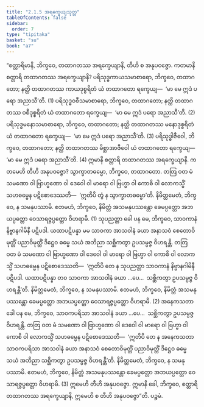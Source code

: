 ```yaml
---
title: "2.1.5 အရက္ခေယျသုတ္တ"
tableOfContents: false
sidebar:
  order: 7
type: "tipitaka"
basket: "su"
book: "a7"
---
```



<DynamicBreadcrumb />

<Division number="58" book="a7">

<Paragraph number="370" book="a7">
“စတ္တာရိမာနိ, ဘိက္ခဝေ, တထာဂတဿ အရက္ခေယျာနိ, တီဟိ စ အနုပဝဇ္ဇော. ကတမာနိ စတ္တာရိ တထာဂတဿ အရက္ခေယျာနိ? ပရိသုဒ္ဓကာယသမာစာရော, ဘိက္ခဝေ, တထာဂတော; နတ္ထိ တထာဂတဿ ကာယဒုစ္စရိတံ ယံ တထာဂတော ရက္ခေယျ—  ‘မာ မေ ဣဒံ ပရော အညာသီ’တိ. (1)
</Paragraph>

<Paragraph number="371" book="a7">
ပရိသုဒ္ဓဝစီသမာစာရော, ဘိက္ခဝေ, တထာဂတော; နတ္ထိ တထာဂတဿ ဝစီဒုစ္စရိတံ ယံ တထာဂတော ရက္ခေယျ—  ‘မာ မေ ဣဒံ ပရော အညာသီ’တိ. (2)
</Paragraph>

<Paragraph number="372" book="a7">
ပရိသုဒ္ဓမနောသမာစာရော, ဘိက္ခဝေ, တထာဂတော; နတ္ထိ တထာဂတဿ မနောဒုစ္စရိတံ ယံ တထာဂတော ရက္ခေယျ—  ‘မာ မေ ဣဒံ ပရော အညာသီ’တိ. (3)
</Paragraph>

<Paragraph number="373" book="a7">
ပရိသုဒ္ဓါဇီဝေါ, ဘိက္ခဝေ, တထာဂတော; နတ္ထိ တထာဂတဿ မိစ္ဆာအာဇီဝေါ ယံ တထာဂတော ရက္ခေယျ—  ‘မာ မေ ဣဒံ ပရော အညာသီ’တိ. (4)
</Paragraph>

<Paragraph number="374" book="a7">
ဣမာနိ စတ္တာရိ တထာဂတဿ အရက္ခေယျာနိ.
</Paragraph>

<Paragraph number="375" book="a7">
ကတမေဟိ တီဟိ အနုပဝဇ္ဇော? သွာက္ခာတဓမ္မော, ဘိက္ခဝေ, တထာဂတော. တတြ ဝတ မံ သမဏော ဝါ ဗြာဟ္မဏော ဝါ ဒေဝေါ ဝါ မာရော ဝါ ဗြဟ္မာ ဝါ ကောစိ ဝါ လောကသ္မိံ သဟဓမ္မေန ပဋိစောဒေဿတိ—  ‘ဣတိပိ တွံ န သွာက္ခာတဓမ္မော’တိ. နိမိတ္တမေတံ, ဘိက္ခဝေ, န သမနုပဿာမိ. ဧတမဟံ, ဘိက္ခဝေ, နိမိတ္တံ အသမနုပဿန္တော ခေမပ္ပတ္တော အဘယပ္ပတ္တော ဝေသာရဇ္ဇပ္ပတ္တော ဝိဟရာမိ. (1)
</Paragraph>

<Paragraph number="376" book="a7">
သုပညတ္တာ ခေါ ပန မေ, ဘိက္ခဝေ, သာဝကာနံ နိဗ္ဗာနဂါမိနီ ပဋိပဒါ. ယထာပဋိပန္နာ မမ သာဝကာ အာသဝါနံ ခယာ အနာသဝံ စေတောဝိမုတ္တိံ ပညာဝိမုတ္တိံ ဒိဋ္ဌေဝ ဓမ္မေ သယံ အဘိညာ သစ္ဆိကတွာ ဥပသမ္ပဇ္ဇ ဝိဟရန္တိ. တတြ ဝတ မံ သမဏော ဝါ ဗြာဟ္မဏော ဝါ ဒေဝေါ ဝါ မာရော ဝါ ဗြဟ္မာ ဝါ ကောစိ ဝါ လောကသ္မိံ သဟဓမ္မေန ပဋိစောဒေဿတိ—  ‘ဣတိပိ တေ န သုပညတ္တာ သာဝကာနံ နိဗ္ဗာနဂါမိနီ ပဋိပဒါ. ယထာပဋိပန္နာ တဝ သာဝကာ အာသဝါနံ ခယာ …ပေ…  သစ္ဆိကတွာ ဥပသမ္ပဇ္ဇ ဝိဟရန္တီ’တိ. နိမိတ္တမေတံ, ဘိက္ခဝေ, န သမနုပဿာမိ. ဧတမဟံ, ဘိက္ခဝေ, နိမိတ္တံ အသမနုပဿန္တော ခေမပ္ပတ္တော အဘယပ္ပတ္တော ဝေသာရဇ္ဇပ္ပတ္တော ဝိဟရာမိ. (2)
</Paragraph>

<Paragraph number="377" book="a7">
အနေကသတာ ခေါ ပန မေ, ဘိက္ခဝေ, သာဝကပရိသာ အာသဝါနံ ခယာ …ပေ…  သစ္ဆိကတွာ ဥပသမ္ပဇ္ဇ ဝိဟရန္တိ. တတြ ဝတ မံ သမဏော ဝါ ဗြာဟ္မဏော ဝါ ဒေဝေါ ဝါ မာရော ဝါ ဗြဟ္မာ ဝါ ကောစိ ဝါ လောကသ္မိံ သဟဓမ္မေန ပဋိစောဒေဿတိ—  ‘ဣတိပိ တေ န အနေကသတာ သာဝကပရိသာ အာသဝါနံ ခယာ အနာသဝံ စေတောဝိမုတ္တိံ ပညာဝိမုတ္တိံ ဒိဋ္ဌေဝ ဓမ္မေ သယံ အဘိညာ သစ္ဆိကတွာ ဥပသမ္ပဇ္ဇ ဝိဟရန္တီ’တိ. နိမိတ္တမေတံ, ဘိက္ခဝေ, န သမနုပဿာမိ. ဧတမဟံ, ဘိက္ခဝေ, နိမိတ္တံ အသမနုပဿန္တော ခေမပ္ပတ္တော အဘယပ္ပတ္တော ဝေသာရဇ္ဇပ္ပတ္တော ဝိဟရာမိ. (3)
</Paragraph>

<Paragraph number="378" book="a7">
ဣမေဟိ တီဟိ အနုပဝဇ္ဇော.
</Paragraph>

<Paragraph number="379" book="a7">
ဣမာနိ ခေါ, ဘိက္ခဝေ, စတ္တာရိ တထာဂတဿ အရက္ခေယျာနိ, ဣမေဟိ စ တီဟိ အနုပဝဇ္ဇော”တိ.

</Paragraph>
</Division>

<Paragraph number="380" type="center" book="a7">
ပဉ္စမံ.
</Paragraph>